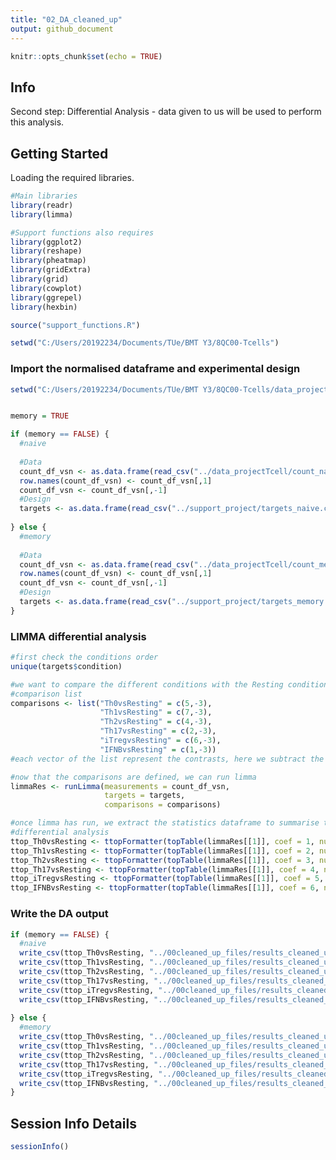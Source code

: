 ```yaml
---
title: "02_DA_cleaned_up"
output: github_document
---
```


```r
knitr::opts_chunk$set(echo = TRUE)
```

## Info

Second step: Differential Analysis - data given to us will be used to perform this analysis. 

## Getting Started

Loading the required libraries.

```r
#Main libraries
library(readr)
library(limma)

#Support functions also requires
library(ggplot2)
library(reshape)
library(pheatmap)
library(gridExtra)
library(grid)
library(cowplot)
library(ggrepel)
library(hexbin)

source("support_functions.R")

setwd("C:/Users/20192234/Documents/TUe/BMT Y3/8QC00-Tcells")
```

### Import the normalised dataframe and experimental design
```r
setwd("C:/Users/20192234/Documents/TUe/BMT Y3/8QC00-Tcells/data_projectTcell")


memory = TRUE

if (memory == FALSE) {
  #naive
  
  #Data
  count_df_vsn <- as.data.frame(read_csv("../data_projectTcell/count_naive_df_vsn.csv"))
  row.names(count_df_vsn) <- count_df_vsn[,1]
  count_df_vsn <- count_df_vsn[,-1]
  #Design
  targets <- as.data.frame(read_csv("../support_project/targets_naive.csv"))
  
} else {
  #memory
  
  #Data
  count_df_vsn <- as.data.frame(read_csv("../data_projectTcell/count_memory_df_vsn.csv"))
  row.names(count_df_vsn) <- count_df_vsn[,1]
  count_df_vsn <- count_df_vsn[,-1]
  #Design
  targets <- as.data.frame(read_csv("../support_project/targets_memory.csv"))
}

```

### LIMMA differential analysis
```r
#first check the conditions order
unique(targets$condition)

#we want to compare the different conditions with the Resting condition so we build a
#comparison list
comparisons <- list("Th0vsResting" = c(5,-3),
                    "Th1vsResting" = c(7,-3),
                    "Th2vsResting" = c(4,-3),
                    "Th17vsResting" = c(2,-3),
                    "iTregvsResting" = c(6,-3),
                    "IFNBvsResting" = c(1,-3)) 
#each vector of the list represent the contrasts, here we subtract the third condition (resting (-3)) from the rest

#now that the comparisons are defined, we can run limma
limmaRes <- runLimma(measurements = count_df_vsn, 
                     targets = targets, 
                     comparisons = comparisons)

#once limma has run, we extract the statistics dataframe to summarise the
#differential analysis
ttop_Th0vsResting <- ttopFormatter(topTable(limmaRes[[1]], coef = 1, number = length(count_df_vsn[,1]), adjust.method = "fdr"))
ttop_Th1vsResting <- ttopFormatter(topTable(limmaRes[[1]], coef = 2, number = length(count_df_vsn[,1]), adjust.method = "fdr"))
ttop_Th2vsResting <- ttopFormatter(topTable(limmaRes[[1]], coef = 3, number = length(count_df_vsn[,1]), adjust.method = "fdr"))
ttop_Th17vsResting <- ttopFormatter(topTable(limmaRes[[1]], coef = 4, number = length(count_df_vsn[,1]), adjust.method = "fdr"))
ttop_iTregvsResting <- ttopFormatter(topTable(limmaRes[[1]], coef = 5, number = length(count_df_vsn[,1]), adjust.method = "fdr"))
ttop_IFNBvsResting <- ttopFormatter(topTable(limmaRes[[1]], coef = 6, number = length(count_df_vsn[,1]), adjust.method = "fdr"))

```

### Write the DA output
```r

if (memory == FALSE) {
  #naive
  write_csv(ttop_Th0vsResting, "../00cleaned_up_files/results_cleaned_up/ttop_Th0vsResting_naive.csv")
  write_csv(ttop_Th1vsResting, "../00cleaned_up_files/results_cleaned_up/ttop_Th1vsResting_naive.csv")
  write_csv(ttop_Th2vsResting, "../00cleaned_up_files/results_cleaned_up/ttop_Th2vsResting_naive.csv")
  write_csv(ttop_Th17vsResting, "../00cleaned_up_files/results_cleaned_up/ttop_Th17vsResting_naive.csv")
  write_csv(ttop_iTregvsResting, "../00cleaned_up_files/results_cleaned_up/ttop_iTregvsResting_naive.csv")
  write_csv(ttop_IFNBvsResting, "../00cleaned_up_files/results_cleaned_up/ttop_IFNBvsResting_naive.csv")
  
} else {
  #memory
  write_csv(ttop_Th0vsResting, "../00cleaned_up_files/results_cleaned_up/ttop_Th0vsResting_memory.csv")
  write_csv(ttop_Th1vsResting, "../00cleaned_up_files/results_cleaned_up/ttop_Th1vsResting_memory.csv")
  write_csv(ttop_Th2vsResting, "../00cleaned_up_files/results_cleaned_up/ttop_Th2vsResting_memory.csv")
  write_csv(ttop_Th17vsResting, "../00cleaned_up_files/results_cleaned_up/ttop_Th17vsResting_memory.csv")
  write_csv(ttop_iTregvsResting, "../00cleaned_up_files/results_cleaned_up/ttop_iTregvsResting_memory.csv")
  write_csv(ttop_IFNBvsResting, "../00cleaned_up_files/results_cleaned_up/ttop_IFNBvsResting_memory.csv")
}

```

## Session Info Details

```r
sessionInfo()
```


